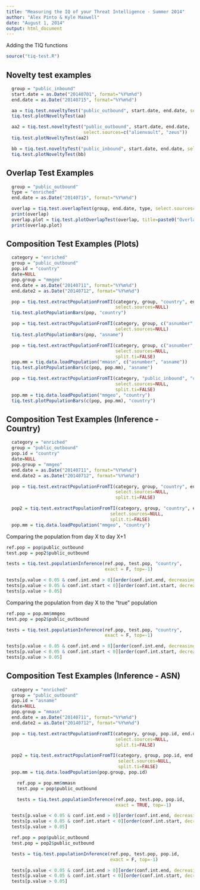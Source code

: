 ```yaml
---
title: "Measuring the IQ of your Threat Intelligence - Summer 2014"
author: "Alex Pinto & Kyle Maxwell"
date: "August 1, 2014"
output: html_document
---
```


Adding the TIQ functions
```r
source("tiq-test.R")
```

## Novelty test examples

```r
  group = "public_inbound"
  start.date = as.Date("20140701", format="%Y%m%d")
  end.date = as.Date("20140715", format="%Y%m%d")

  aa = tiq.test.noveltyTest("public_outbound", start.date, end.date, select.sources=NULL)
  tiq.test.plotNoveltyTest(aa)

  aa2 = tiq.test.noveltyTest("public_outbound", start.date, end.date,
                             select.sources=c("alienvault", "zeus"))
  tiq.test.plotNoveltyTest(aa2)

  bb = tiq.test.noveltyTest("public_inbound", start.date, end.date, select.sources=NULL)
  tiq.test.plotNoveltyTest(bb)
```

## Overlap Test Examples

```r
  group = "public_outbound"
  type = "enriched"
  end.date = as.Date("20140715", format="%Y%m%d")

  overlap = tiq.test.overlapTest(group, end.date, type, select.sources=NULL)
  print(overlap)
  overlap.plot = tiq.test.plotOverlapTest(overlap, title=paste0("OverlapTest - ", group, " - ", end.date))
  print(overlap.plot)
```

## Composition Test Examples (Plots)

```r
  category = "enriched"
  group = "public_outbound"
  pop.id = "country"
  date=NULL
  pop.group = "mmgeo"
  end.date = as.Date("20140711", format="%Y%m%d")
  end.date2 = as.Date("20140712", format="%Y%m%d")

  pop = tiq.test.extractPopulationFromTI(category, group, "country", end.date,
                                         select.sources=NULL)
  tiq.test.plotPopulationBars(pop, "country")

  pop = tiq.test.extractPopulationFromTI(category, group, c("asnumber", "asname"), end.date,
                                         select.sources=NULL)
  tiq.test.plotPopulationBars(pop, "asname")

  pop = tiq.test.extractPopulationFromTI(category, group, c("asnumber", "asname"), end.date,
                                         select.sources=NULL,
                                         split.ti=FALSE)
  pop.mm = tiq.data.loadPopulation("mmasn", c("asnumber", "asname"))
  tiq.test.plotPopulationBars(c(pop, pop.mm), "asname")

  pop = tiq.test.extractPopulationFromTI(category, "public_inbound", "country", end.date,
                                         select.sources=NULL,
                                         split.ti=FALSE)
  pop.mm = tiq.data.loadPopulation("mmgeo", "country")
  tiq.test.plotPopulationBars(c(pop, pop.mm), "country")
```

## Composition Test Examples (Inference - Country)

```r
  category = "enriched"
  group = "public_outbound"
  pop.id = "country"
  date=NULL
  pop.group = "mmgeo"
  end.date = as.Date("20140711", format="%Y%m%d")
  end.date2 = as.Date("20140712", format="%Y%m%d")

  pop = tiq.test.extractPopulationFromTI(category, group, "country", end.date,
                                         select.sources=NULL,
                                         split.ti=FALSE)

  pop2 = tiq.test.extractPopulationFromTI(category, group, "country", end.date2,
                                       select.sources=NULL,
                                       split.ti=FALSE)
  pop.mm = tiq.data.loadPopulation("mmgeo", "country")
```

Comparing the population from day X to day X+1

```r
ref.pop = pop$public_outbound
test.pop = pop2$public_outbound

tests = tiq.test.populationInference(ref.pop, test.pop, "country",
                                     exact = F, top=-1)

tests[p.value < 0.05 & conf.int.end > 0][order(conf.int.end, decreasing=T)]
tests[p.value < 0.05 & conf.int.start < 0][order(conf.int.start, decreasing=F)]
tests[p.value > 0.05]
```

Comparing the population from day X to the "true" population

```r
ref.pop = pop.mm$mmgeo
test.pop = pop2$public_outbound

tests = tiq.test.populationInference(ref.pop, test.pop, "country",
                                     exact = F, top=-1)

tests[p.value < 0.05 & conf.int.end > 0][order(conf.int.end, decreasing=T)]
tests[p.value < 0.05 & conf.int.start < 0][order(conf.int.start, decreasing=F)]
tests[p.value > 0.05]
```

## Composition Test Examples (Inference - ASN)

```r
  category = "enriched"
  group = "public_outbound"
  pop.id = "asname"
  date=NULL
  pop.group = "mmasn"
  end.date = as.Date("20140711", format="%Y%m%d")
  end.date2 = as.Date("20140712", format="%Y%m%d")

  pop = tiq.test.extractPopulationFromTI(category, group, pop.id, end.date,
                                         select.sources=NULL,
                                         split.ti=FALSE)

  pop2 = tiq.test.extractPopulationFromTI(category, group, pop.id, end.date2,
                                          select.sources=NULL,
                                          split.ti=FALSE)
  pop.mm = tiq.data.loadPopulation(pop.group, pop.id)

    ref.pop = pop.mm$mmasn
    test.pop = pop$public_outbound

    tests = tiq.test.populationInference(ref.pop, test.pop, pop.id,
                                         exact = TRUE, top=-1)

  tests[p.value < 0.05 & conf.int.end > 0][order(conf.int.end, decreasing=T)]
  tests[p.value < 0.05 & conf.int.start < 0][order(conf.int.start, decreasing=F)]
  tests[p.value > 0.05]

  ref.pop = pop$public_outbound
  test.pop = pop2$public_outbound

  tests = tiq.test.populationInference(ref.pop, test.pop, pop.id,
                                       exact = F, top=-1)

  tests[p.value < 0.05 & conf.int.end > 0][order(conf.int.end, decreasing=T)]
  tests[p.value < 0.05 & conf.int.start < 0][order(conf.int.start, decreasing=F)]
  tests[p.value > 0.05]
```
